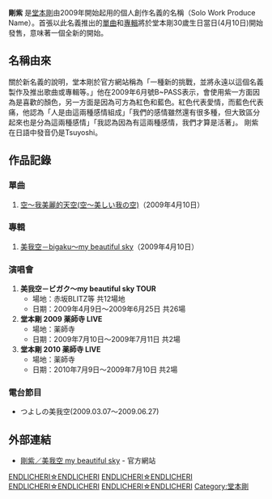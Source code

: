 {{mergeto|堂本剛}}
'''剛紫''' 是[[堂本剛|堂本剛]]由2009年開始起用的個人創作名義的名稱（Solo Work Produce Name）。首張以此名義推出的[[單曲|單曲]]和[[專輯|專輯]]將於堂本剛30歲生日當日(4月10日)開始發售，意味著一個全新的開始。

== 名稱由來 ==
關於新名義的說明，堂本剛於官方網站稱為「一種新的挑戰，並將永遠以這個名義製作及推出歌曲或專輯等。」他在2009年6月號B~PASS表示，會使用紫一方面因為是喜歡的顏色，另一方面是因為可方為紅色和藍色。紅色代表愛情，而藍色代表痛，他認為「人是由這兩種感情組成」「我們的感情雖然還有很多種，但大致區分起來也是分為這兩種感情」「我認為因為有這兩種感情，我們才算是活著」。
剛紫在日語中發音仍是Tsuyoshi。

== 作品記錄 ==
===單曲===
#[[空～我美麗的天空(空～美しい我の空)|空～我美麗的天空(空～美しい我の空)]]（2009年4月10日）

===專輯===
#[[美我空－bigaku～my_beautiful_sky|美我空－bigaku～my beautiful sky]]（2009年4月10日）

===演唱會===
#'''美我空－ビガク～my beautiful sky TOUR'''
#*場地：赤坂BLITZ等 共12場地
#*日期：2009年4月9日～2009年6月25日 共26場
#'''堂本剛 2009 薬師寺 LIVE'''
#*場地：薬師寺 
#*日期：2009年7月10日～2009年7月11日 共2場
#'''堂本剛 2010 薬師寺 LIVE'''
#*場地：薬師寺 
#*日期：2010年7月9日～2009年7月10日 共2場

===電台節目===
*つよしの美我空(2009.03.07～2009.06.27)

== 外部連結 ==
*[https://web.archive.org/web/20090304164943/http://bigaku.in/ 剛紫／美我空 my beautiful sky] - 官方網站{{ja}}

{{堂本剛}}
[[Category:日本男歌手|ENDLICHERI☆ENDLICHERI]]
[[Category:1979年出生|ENDLICHERI☆ENDLICHERI]]
[[Category:奈良縣出身人物|ENDLICHERI☆ENDLICHERI]]
[[Category:日本男性偶像|ENDLICHERI☆ENDLICHERI]]
[[Category:堂本剛|Category:堂本剛]]